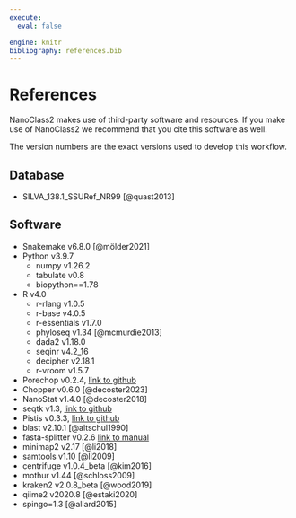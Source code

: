 ---
execute:
  eval: false

engine: knitr
bibliography: references.bib
---

# References

NanoClass2 makes use of third-party software and resources. If you make use of NanoClass2 we recommend that you cite this software as well.

The version numbers are the exact versions used to develop this workflow.

## Database

-   SILVA_138.1_SSURef_NR99 [@quast2013]

## Software

-   Snakemake v6.8.0 [@mölder2021]
-   Python v3.9.7
    -   numpy v1.26.2
    -   tabulate v0.8
    -   biopython==1.78
-   R v4.0
    -   r-rlang v1.0.5
    -   r-base v4.0.5
    -   r-essentials v1.7.0
    -   phyloseq v1.34 [@mcmurdie2013]
    -   dada2 v1.18.0
    -   seqinr v4.2_16
    -   decipher v2.18.1
    -   r-vroom v1.5.7
-   Porechop v0.2.4, [link to github](https://github.com/rrwick/Porechop)
-   Chopper v0.6.0 [@decoster2023]
-   NanoStat v1.4.0 [@decoster2018]
-   seqtk v1.3, [link to github](https://github.com/lh3/seqtk)
-   Pistis v0.3.3, [link to github](https://github.com/mbhall88/pistis)
-   blast v2.10.1 [@altschul1990]
-   fasta-splitter v0.2.6 [link to manual](https://kirill-kryukov.com/study/tools/fasta-splitter/)
-   minimap2 v2.17 [@li2018]
-   samtools v1.10 [@li2009]
-   centrifuge v1.0.4_beta [@kim2016]
-   mothur v1.44 [@schloss2009]
-   kraken2 v2.0.8_beta [@wood2019]
-   qiime2 v2020.8 [@estaki2020]
-   spingo=1.3 [@allard2015]